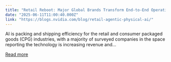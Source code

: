 ```yaml
---
title: "Retail Reboot: Major Global Brands Transform End-to-End Operations With NVIDIA"
date: "2025-06-11T11:00:40.000Z"
link: "https://blogs.nvidia.com/blog/retail-agentic-physical-ai/"
---
```


AI is packing and shipping efficiency for the retail and consumer packaged goods (CPG) industries, with a majority of surveyed companies in the space reporting the technology is increasing revenue and...

[Read more](https://blogs.nvidia.com/blog/retail-agentic-physical-ai/)
